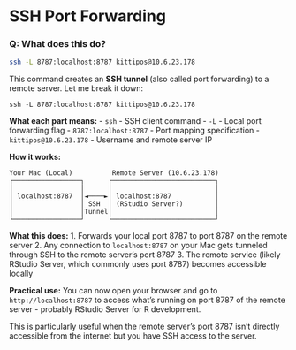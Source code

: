 # SSH Port Forwarding


::: {.callout-note appearance="default" collapse="false"}
### Q: What does this do?

```zsh
ssh -L 8787:localhost:8787 kittipos@10.6.23.178
```
:::


This command creates an **SSH tunnel** (also called port forwarding) to a remote server. Let me break it down:

```
ssh -L 8787:localhost:8787 kittipos@10.6.23.178
```

**What each part means:**
- `ssh` - SSH client command
- `-L` - Local port forwarding flag
- `8787:localhost:8787` - Port mapping specification
- `kittipos@10.6.23.178` - Username and remote server IP

**How it works:**

```
Your Mac (Local)          Remote Server (10.6.23.178)
┌─────────────────┐      ┌──────────────────────────┐
│                 │      │                          │
│ localhost:8787  │◄────►│ localhost:8787           │
│                 │ SSH  │ (RStudio Server?)        │
│                 │Tunnel│                          │
└─────────────────┘      └──────────────────────────┘
```

**What this does:**
1. Forwards your local port 8787 to port 8787 on the remote server
2. Any connection to `localhost:8787` on your Mac gets tunneled through SSH to the remote server's port 8787
3. The remote service (likely RStudio Server, which commonly uses port 8787) becomes accessible locally

**Practical use:**
You can now open your browser and go to `http://localhost:8787` to access what's running on port 8787 of the remote server - probably RStudio Server for R development.

This is particularly useful when the remote server's port 8787 isn't directly accessible from the internet but you have SSH access to the server.